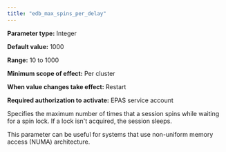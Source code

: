 ```yaml
---
title: "edb_max_spins_per_delay"
---
```


<div id="edb_max_spins_per_delay" class="registered_link"></div>

**Parameter type:** Integer

**Default value:** 1000

**Range:** 10 to 1000

**Minimum scope of effect:** Per cluster

**When value changes take effect:** Restart

**Required authorization to activate:** EPAS service account

Specifies the maximum number of times that a session spins while waiting for a spin lock. If a lock isn't acquired, the session sleeps.

This parameter can be useful for systems that use non-uniform memory access (NUMA) architecture.
